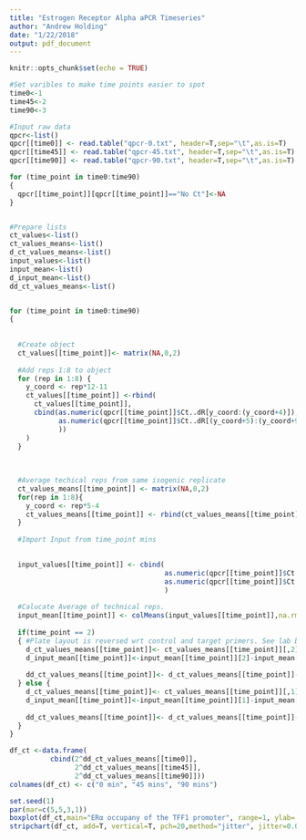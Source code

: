 ```yaml
---
title: "Estrogen Receptor Alpha aPCR Timeseries"
author: "Andrew Holding"
date: "1/22/2018"
output: pdf_document
---
```


```r
knitr::opts_chunk$set(echo = TRUE)
```

```r
#Set varibles to make time points easier to spot
time0<-1
time45<-2
time90<-3

#Input raw data
qpcr<-list()
qpcr[[time0]] <- read.table("qpcr-0.txt", header=T,sep="\t",as.is=T)
qpcr[[time45]] <- read.table("qpcr-45.txt", header=T,sep="\t",as.is=T)
qpcr[[time90]] <- read.table("qpcr-90.txt", header=T,sep="\t",as.is=T)

for (time_point in time0:time90)
{
  qpcr[[time_point]][qpcr[[time_point]]=="No Ct"]<-NA
}


#Prepare lists
ct_values<-list()
ct_values_means<-list()
d_ct_values_means<-list()
input_values<-list()
input_mean<-list()
d_input_mean<-list()
dd_ct_values_means<-list()


for (time_point in time0:time90)
{
  
  
  #Create object
  ct_values[[time_point]]<- matrix(NA,0,2)
  
  #Add reps 1:8 to object
  for (rep in 1:8) {
    y_coord <- rep*12-11
    ct_values[[time_point]] <-rbind(
      ct_values[[time_point]],
      cbind(as.numeric(qpcr[[time_point]]$Ct..dR[y_coord:(y_coord+4)]),
            as.numeric(qpcr[[time_point]]$Ct..dR[(y_coord+5):(y_coord+9)]
            ))
    )
  }
  
  
  
  #Average techical reps from same isogenic replicate
  ct_values_means[[time_point]] <- matrix(NA,0,2)
  for(rep in 1:8){
    y_coord <- rep*5-4
    ct_values_means[[time_point]] <- rbind(ct_values_means[[time_point]], colMeans(ct_values[[time_point]][y_coord:(y_coord+4),1:2]))
  }
  
  #Import Input from time_point mins

  
  input_values[[time_point]] <- cbind(
                                      as.numeric(qpcr[[time_point]]$Ct..dR[ 12*(0:4)+11]),
                                      as.numeric(qpcr[[time_point]]$Ct..dR[ 12*(0:4)+12])
                                      )
  
  #Calucate Average of technical reps.
  input_mean[[time_point]] <- colMeans(input_values[[time_point]],na.rm=T)
  
  if(time_point == 2)
  { #Plate layout is reversed wrt control and target primers. See lab book.
    d_ct_values_means[[time_point]]<- ct_values_means[[time_point]][,2]-ct_values_means[[time_point]][,1]
    d_input_mean[[time_point]]<-input_mean[[time_point]][2]-input_mean[[time_point]][1]
  
    dd_ct_values_means[[time_point]]<- d_ct_values_means[[time_point]]-d_input_mean[[time_point]]
  } else {
    d_ct_values_means[[time_point]]<- ct_values_means[[time_point]][,1]-ct_values_means[[time_point]][,2]
    d_input_mean[[time_point]]<-input_mean[[time_point]][1]-input_mean[[time_point]][2]
    
    dd_ct_values_means[[time_point]]<- d_ct_values_means[[time_point]]-d_input_mean[[time_point]]
  }
}

df_ct <-data.frame(
          cbind(2^dd_ct_values_means[[time0]],
                2^dd_ct_values_means[[time45]], 
                2^dd_ct_values_means[[time90]]))
colnames(df_ct) <- c("0 min", "45 mins", "90 mins")

set.seed(1)
par(mar=c(5,5,3,1))
boxplot(df_ct,main="ERα occupany of the TFF1 promoter", range=1, ylab= expression(paste("Enrichment over Input, 2"^"ΔΔCt")),xlab="Time point", pch=NA)
stripchart(df_ct, add=T, vertical=T, pch=20,method="jitter", jitter=0.05)          

```


